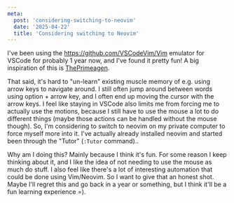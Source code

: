 ```yaml
---
meta:
  post: 'considering-switching-to-neovim'
  date: '2025-04-22'
  title: 'Considering switching to Neovim'
---
```


I've been using the https://github.com/VSCodeVim/Vim emulator for VSCode for probably 1 year now, and I've found it pretty fun!
A big inspiration of this is [ThePrimeagen](https://github.com/theprimeagen).

That said, it's hard to "un-learn" existing muscle memory of e.g. using arrow keys to navigate around.
I still often jump around between words using option + arrow key, and I often end up moving the cursor with the arrow keys. 
I feel like staying in VSCode also limits me from forcing me to actually use the motions, because I still have to use the mouse a lot to do different things (maybe those actions can be handled without the mouse though).
So, I'm considering to switch to neovim on my private computer to force myself more into it. I've actually already installed neovim and started been through the "Tutor" (`:Tutor` command).. 

Why am I doing this? Mainly because I think it's fun. For some reason I keep thinking about it, and I like the idea of not needing to use the mouse as much do stuff. I also feel like there's a lot of interesting automation that could be done using Vim/Neovim. So I want to give that an honest shot. 
Maybe I'll regret this and go back in a year or something, but I think it'll be a fun learning experience =).
